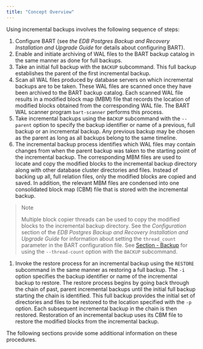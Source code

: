 ```yaml
---
title: "Concept Overview"
---
```


<div id="concept_overview" class="registered_link"></div>

Using incremental backups involves the following sequence of steps:

1.  Configure BART (see *the EDB Postgres Backup and Recovery Installation and Upgrade Guide* for details about configuring BART).
2.  Enable and initiate archiving of WAL files to the BART backup catalog in the same manner as done for full backups.
3.  Take an initial full backup with the `BACKUP` subcommand. This full backup establishes the parent of the first incremental backup.
4.  Scan all WAL files produced by database servers on which incremental backups are to be taken. These WAL files are scanned once they have been archived to the BART backup catalog. Each scanned WAL file results in a modified block map (MBM) file that records the location of modified blocks obtained from the corresponding WAL file. The BART WAL scanner program `bart-scanner` performs this process.
5.  Take incremental backups using the `BACKUP` subcommand with the `--parent` option to specify the backup identifier or name of a previous, full backup or an incremental backup. Any previous backup may be chosen as the parent as long as all backups belong to the same timeline.
6.  The incremental backup process identifies which WAL files may contain changes from when the parent backup was taken to the starting point of the incremental backup. The corresponding MBM files are used to locate and copy the modified blocks to the incremental backup directory along with other database cluster directories and files. Instead of backing up all, full relation files, only the modified blocks are copied and saved. In addition, the relevant MBM files are condensed into one consolidated block map (CBM) file that is stored with the incremental backup.

> <div class="note">
>
> <div class="title">
>
> Note
>
> </div>
>
> Multiple block copier threads can be used to copy the modified blocks to the incremental backup directory. See the *Configuration* section of the *EDB Postgres Backup and Recovery Installation and Upgrade Guide* for information about setting the `thread_count` parameter in the BART configuration file. See [Section - Backup](../../../04_using_bart/03_basic_bart_subcommand_usage/03_backup/#backup) for using the `--thread-count` option with the `BACKUP` subcommand.
>
> </div>

1.  Invoke the restore process for an incremental backup using the `RESTORE` subcommand in the same manner as restoring a full backup. The `-i` option specifies the backup identifier or name of the incremental backup to restore. The restore process begins by going back through the chain of past, parent incremental backups until the initial full backup starting the chain is identified. This full backup provides the initial set of directories and files to be restored to the location specified with the `-p` option. Each subsequent incremental backup in the chain is then restored. Restoration of an incremental backup uses its CBM file to restore the modified blocks from the incremental backup.

The following sections provide some additional information on these procedures.
